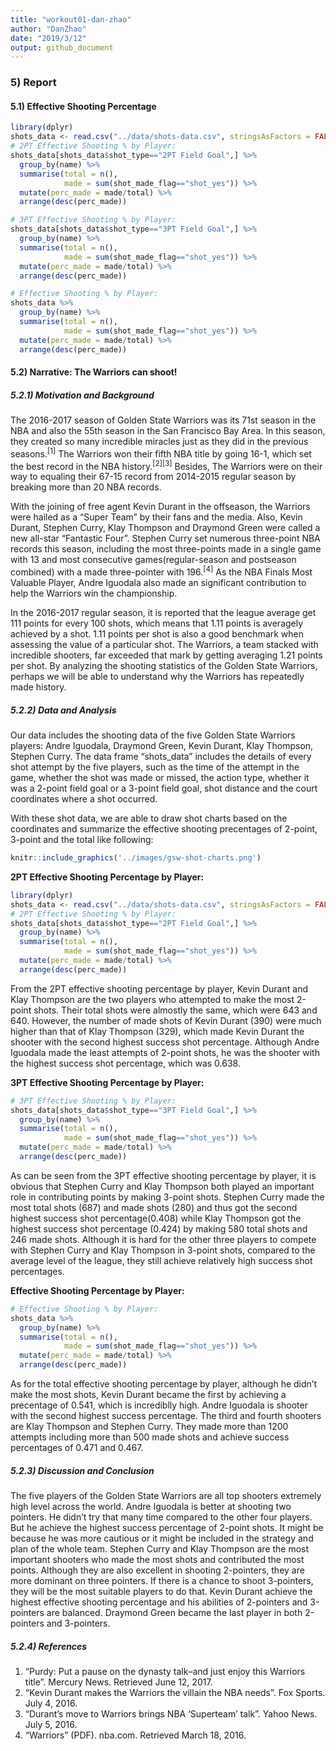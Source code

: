 ```yaml
---
title: "workout01-dan-zhao"
author: "DanZhao"
date: "2019/3/12"
output: github_document
---  
```


### 5) Report

#### 5.1) Effective Shooting Percentage
```r
library(dplyr)
shots_data <- read.csv("../data/shots-data.csv", stringsAsFactors = FALSE)
# 2PT Effective Shooting % by Player:
shots_data[shots_data$shot_type=="2PT Field Goal",] %>%
  group_by(name) %>%
  summarise(total = n(),
            made = sum(shot_made_flag=="shot_yes")) %>%
  mutate(perc_made = made/total) %>%
  arrange(desc(perc_made))

# 3PT Effective Shooting % by Player:
shots_data[shots_data$shot_type=="3PT Field Goal",] %>%
  group_by(name) %>%
  summarise(total = n(),
            made = sum(shot_made_flag=="shot_yes")) %>%
  mutate(perc_made = made/total) %>%
  arrange(desc(perc_made))

# Effective Shooting % by Player:
shots_data %>%
  group_by(name) %>%
  summarise(total = n(),
            made = sum(shot_made_flag=="shot_yes")) %>%
  mutate(perc_made = made/total) %>%
  arrange(desc(perc_made))
```  

#### 5.2) Narrative: The Warriors can shoot!
##### 5.2.1) Motivation and Background
The 2016-2017 season of Golden State Warriors was its 71st season in the NBA and also the 55th season in the San Francisco Bay Area. In this season, they created so many incredible miracles just as they did in the previous seasons.<sup>[1]</sup> The Warriors won their fifth NBA title by going 16-1, which set the best record in the NBA history.<sup>[2][3]</sup> Besides, The Warriors were on their way to equaling their 67-15 record from 2014-2015 regular season by breaking more than 20 NBA records.  

With the joining of free agent Kevin Durant in the offseason, the Warriors were hailed as a "Super Team" by their fans and the media. Also, Kevin Durant, Stephen Curry, Klay Thompson and Draymond Green were called a new all-star "Fantastic Four". Stephen Curry set numerous three-point NBA records this season, including the most three-points made in a single game with 13 and most consecutive games(regular-season and postseason combined) with a made three-pointer with 196.<sup>[4]</sup> As the NBA Finals Most Valuable Player, Andre Iguodala also made an significant contribution to help the Warriors win the championship.  

In the 2016-2017 regular season, it is reported that the league average get 111 points for every 100 shots, which means that 1.11 points is averagely achieved by a shot. 1.11 points per shot is also a good benchmark when assessing the value of a particular shot. The Warriors, a team stacked with incredible shooters, far exceeded that mark by getting averaging 1.21 points per shot. By analyzing the shooting statistics of the Golden State Warriors, perhaps we will be able to understand why the Warriors has repeatedly made history.


##### 5.2.2) Data and Analysis
Our data includes the shooting data of the five Golden State Warriors players: Andre Iguodala, Draymond Green, Kevin Durant, Klay Thompson, Stephen Curry. The data frame "shots_data" includes the details of every shot attempt by the five players, such as the time of the attempt in the game, whether the shot was made or missed, the action type, whether it was a 2-point field goal or a 3-point field goal, shot distance and the court coordinates where a shot occurred.   

With these shot data, we are able to draw shot charts based on the coordinates and summarize the effective shooting precentages of 2-point, 3-point and the total like following:  

```r
knitr::include_graphics('../images/gsw-shot-charts.png')
```

**2PT Effective Shooting Percentage by Player:**
```r
library(dplyr)
shots_data <- read.csv("../data/shots-data.csv", stringsAsFactors = FALSE)
# 2PT Effective Shooting % by Player:
shots_data[shots_data$shot_type=="2PT Field Goal",] %>%
  group_by(name) %>%
  summarise(total = n(),
            made = sum(shot_made_flag=="shot_yes")) %>%
  mutate(perc_made = made/total) %>%
  arrange(desc(perc_made))
```  
From the 2PT effective shooting percentage by player, Kevin Durant and Klay Thompson are the two players who attempted to make the most 2-point shots. Their total shots were almostly the same, which were 643 and 640. However, the number of made shots of Kevin Durant (390) were much higher than that of Klay Thompson (329), which made Kevin Durant the shooter with the second highest success shot percentage. Although Andre Iguodala made the least attempts of 2-point shots, he was the shooter with the highest success shot percentage, which was 0.638.

**3PT Effective Shooting Percentage by Player:**
```r
# 3PT Effective Shooting % by Player:
shots_data[shots_data$shot_type=="3PT Field Goal",] %>%
  group_by(name) %>%
  summarise(total = n(),
            made = sum(shot_made_flag=="shot_yes")) %>%
  mutate(perc_made = made/total) %>%
  arrange(desc(perc_made))
```  
As can be seen from the 3PT effective shooting percentage by player, it is obvious that Stephen Curry and Klay Thompson both played an important role in contributing points by making 3-point shots. Stephen Curry made the most total shots (687) and made shots (280) and thus got the second highest success shot percentage(0.408) while Klay Thompson got the highest success shot percentage (0.424) by making 580 total shots and 246 made shots. Although it is hard for the other three players to compete with Stephen Curry and Klay Thompson in 3-point shots, compared to the average level of the league, they still achieve relatively high success shot percentages.

**Effective Shooting Percentage by Player:**
```r
# Effective Shooting % by Player:
shots_data %>%
  group_by(name) %>%
  summarise(total = n(),
            made = sum(shot_made_flag=="shot_yes")) %>%
  mutate(perc_made = made/total) %>%
  arrange(desc(perc_made))
```  
As for the total effective shooting percentage by player, although he didn't make the most shots, Kevin Durant became the first by achieving a precentage of 0.541, which is incrediblly high. Andre Iguodala is shooter with the second highest success percentage. The third and fourth shooters are Klay Thompson and Stephen Curry. They made more than 1200 attempts including more than 500 made shots and achieve success percentages of 0.471 and 0.467.

##### 5.2.3) Discussion and Conclusion
The five players of the Golden State Warriors are all top shooters extremely high level across the world. Andre Iguodala is better at shooting two pointers. He didn't try that many time compared to the other four players. But he achieve the highest success percentage of 2-point shots. It might be because he was more cautious or it might be included in the strategy and plan of the whole team. Stephen Curry and Klay Thompson are the most important shooters who made the most shots and contributed the most points. Although they are also excellent in shooting 2-pointers, they are more dominant on three pointers. If there is a chance to shoot 3-pointers, they will be the most suitable players to do that. Kevin Durant achieve the highest effective shooting percentage and his abilities of 2-pointers and 3-pointers are balanced. Draymond Green became the last player in both 2-pointers and 3-pointers.

##### 5.2.4) References
1. "Purdy: Put a pause on the dynasty talk–and just enjoy this Warriors title". Mercury News. Retrieved June 12, 2017.  
2. "Kevin Durant makes the Warriors the villain the NBA needs". Fox Sports. July 4, 2016.  
3. "Durant's move to Warriors brings NBA 'Superteam' talk". Yahoo News. July 5, 2016.  
4. "Warriors" (PDF). nba.com. Retrieved March 18, 2016.  







